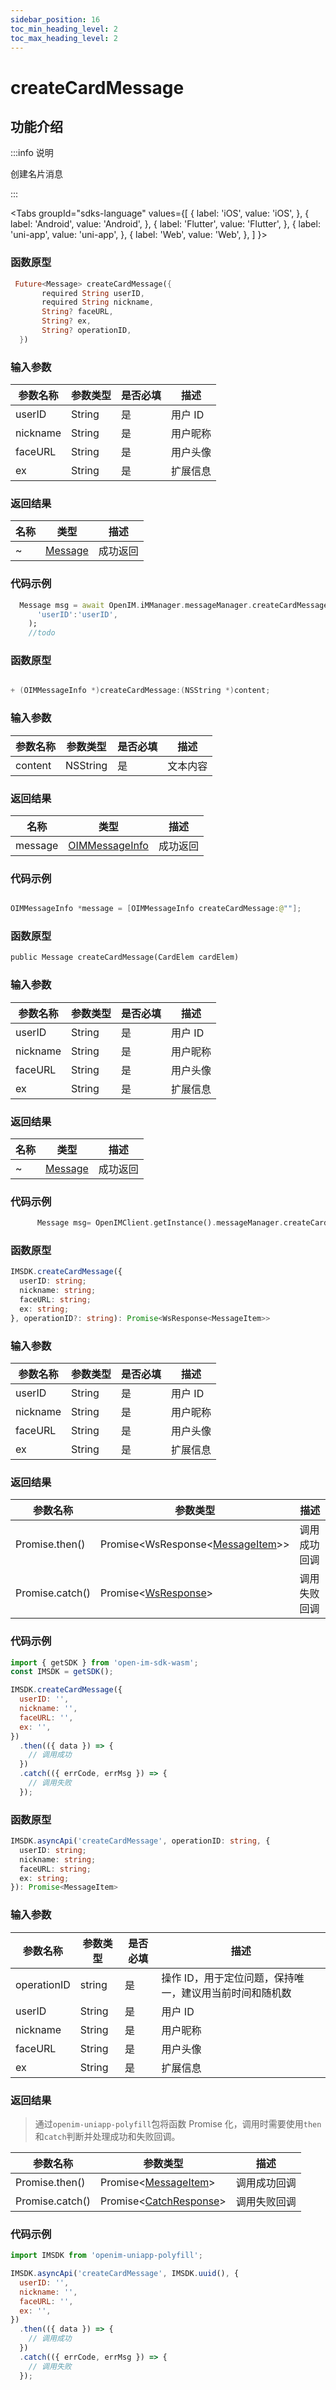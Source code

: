 ```yaml
---
sidebar_position: 16
toc_min_heading_level: 2
toc_max_heading_level: 2
---
```


# createCardMessage

## 功能介绍

:::info 说明

创建名片消息

:::



<Tabs
groupId="sdks-language"
values={[
{ label: 'iOS', value: 'iOS', },
{ label: 'Android', value: 'Android', },
{ label: 'Flutter', value: 'Flutter', },
{ label: 'uni-app', value: 'uni-app', },
{ label: 'Web', value: 'Web', },
]
}>

<TabItem value="Flutter">

### 函数原型

```dart showLineNumbers
 Future<Message> createCardMessage({
       required String userID,
       required String nickname,
       String? faceURL,
       String? ex,
       String? operationID,
  })
```

### 输入参数

| 参数名称 | 参数类型 | 是否必填 | 描述     |
| -------- | -------- | -------- | -------- |
| userID   | String   | 是       | 用户 ID  |
| nickname | String   | 是       | 用户昵称 |
| faceURL  | String   | 是       | 用户头像 |
| ex       | String   | 是       | 扩展信息 |

### 返回结果

| 名称 | 类型                                               | 描述     |
| ---- | -------------------------------------------------- | -------- |
| ~    | [Message](/class/message/messageInfo.mdx) | 成功返回 |

### 代码示例

```dart showLineNumbers
  Message msg = await OpenIM.iMManager.messageManager.createCardMessage(
      'userID':'userID',
    );
    //todo
```

</TabItem>

<TabItem value="iOS">

### 函数原型

```swift showLineNumbers

+ (OIMMessageInfo *)createCardMessage:(NSString *)content;

```

### 输入参数

| 参数名称 | 参数类型 | 是否必填 | 描述     |
| -------- | -------- | -------- | -------- |
| content  | NSString | 是       | 文本内容 |

### 返回结果

| 名称    | 类型                                                      | 描述     |
| ------- | --------------------------------------------------------- | -------- |
| message | [OIMMessageInfo](/class/message/messageInfo.mdx) | 成功返回 |

### 代码示例

```swift showLineNumbers

OIMMessageInfo *message = [OIMMessageInfo createCardMessage:@""];

```

</TabItem>

<TabItem value="Android">

### 函数原型

```dart showLineNumbers
public Message createCardMessage(CardElem cardElem)
```

### 输入参数

| 参数名称 | 参数类型 | 是否必填 | 描述     |
| -------- | -------- | -------- | -------- |
| userID   | String   | 是       | 用户 ID  |
| nickname | String   | 是       | 用户昵称 |
| faceURL  | String   | 是       | 用户头像 |
| ex       | String   | 是       | 扩展信息 |

### 返回结果

| 名称 | 类型                                               | 描述     |
| ---- | -------------------------------------------------- | -------- |
| ~    | [Message](/class/message/messageInfo.mdx) | 成功返回 |

### 代码示例

```dart showLineNumbers
      Message msg= OpenIMClient.getInstance().messageManager.createCardMessage(cardElem);
```

</TabItem>

<TabItem value="Web">

### 函数原型

```ts showLineNumbers
IMSDK.createCardMessage({
  userID: string;
  nickname: string;
  faceURL: string;
  ex: string;
}, operationID?: string): Promise<WsResponse<MessageItem>>
```

### 输入参数

| 参数名称 | 参数类型 | 是否必填 | 描述     |
| -------- | -------- | -------- | -------- |
| userID   | String   | 是       | 用户 ID  |
| nickname | String   | 是       | 用户昵称 |
| faceURL  | String   | 是       | 用户头像 |
| ex       | String   | 是       | 扩展信息 |

### 返回结果

| 参数名称        | 参数类型                                                                     | 描述         |
| --------------- | ---------------------------------------------------------------------------- | ------------ |
| Promise.then()  | Promise<WsResponse<[MessageItem](/class/message/messageInfo.mdx)>\> | 调用成功回调 |
| Promise.catch() | Promise<[WsResponse](/class/response.mdx)\>                         | 调用失败回调 |

### 代码示例

```js showLineNumbers
import { getSDK } from 'open-im-sdk-wasm';
const IMSDK = getSDK();

IMSDK.createCardMessage({
  userID: '',
  nickname: '',
  faceURL: '',
  ex: '',
})
  .then(({ data }) => {
    // 调用成功
  })
  .catch(({ errCode, errMsg }) => {
    // 调用失败
  });
```

</TabItem>

<TabItem value="uni-app">

### 函数原型

```ts showLineNumbers
IMSDK.asyncApi('createCardMessage', operationID: string, {
  userID: string;
  nickname: string;
  faceURL: string;
  ex: string;
}): Promise<MessageItem>
```

### 输入参数

| 参数名称    | 参数类型 | 是否必填 | 描述                                                    |
| ----------- | -------- | -------- | ------------------------------------------------------- |
| operationID | string   | 是       | 操作 ID，用于定位问题，保持唯一，建议用当前时间和随机数 |
| userID      | String   | 是       | 用户 ID                                                 |
| nickname    | String   | 是       | 用户昵称                                                |
| faceURL     | String   | 是       | 用户头像                                                |
| ex          | String   | 是       | 扩展信息                                                |

### 返回结果

> 通过`openim-uniapp-polyfill`包将函数 Promise 化，调用时需要使用`then`和`catch`判断并处理成功和失败回调。

| 参数名称        | 参数类型                                                         | 描述         |
| --------------- | ---------------------------------------------------------------- | ------------ |
| Promise.then()  | Promise<[MessageItem](/class/message/messageInfo.mdx)\> | 调用成功回调 |
| Promise.catch() | Promise<[CatchResponse](/class/response.mdx)\>          | 调用失败回调 |

### 代码示例

```js showLineNumbers
import IMSDK from 'openim-uniapp-polyfill';

IMSDK.asyncApi('createCardMessage', IMSDK.uuid(), {
  userID: '',
  nickname: '',
  faceURL: '',
  ex: '',
})
  .then(({ data }) => {
    // 调用成功
  })
  .catch(({ errCode, errMsg }) => {
    // 调用失败
  });
```

</TabItem>

</Tabs>
